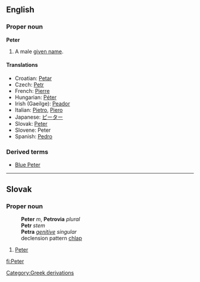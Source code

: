 {{See|peter}}
==English==
===Proper noun===
'''Peter'''

#A male [[given name]].

====Translations====
*Croatian: [[Petar]]
*Czech: [[Petr]]
*French: [[Pierre]]
*Hungarian: [[Péter]]
*Irish (Gaeilge): [[Peador]]
*Italian: [[Pietro]], [[Piero]]
*Japanese: [[ピーター]]
*Slovak: [[Peter#Slovak|Peter]]
*Slovene: Peter
*Spanish: [[Pedro]]

===Derived terms===
*[[Blue Peter]]<!--flag-->

----
==Slovak==
===Proper noun===
:'''Peter''' ''m'', '''Petrovia''' ''plural''
:'''Petr''' ''stem''
:'''Petra''' ''[[genitive]] singular''
:declension pattern [[Slovak declension pattern chlap|chlap]]

#[[Peter#English|Peter]]
[[Category:Greek derivations]]

[[fi:Peter]]